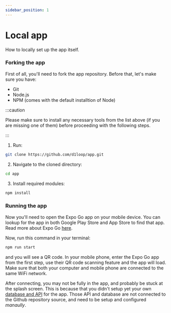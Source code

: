 ```yaml
---
sidebar_position: 1
---
```


# Local app

How to locally set up the app itself.

### Forking the app

First of all, you'll need to fork the app repository. Before that, let's make sure you have:
- Git
- Node.js
- NPM (comes with the default installtion of Node)

:::caution

Please make sure to install any necessary tools from the list above (if you are missing one of them) before proceeding with the following steps.

:::

1. Run: 
```bash
git clone https://github.com/d1loop/app.git
```
2. Navigate to the cloned directory:
```bash
cd app
```
3. Install required modules:
```bash
npm install
```

### Running the app
Now you'll need to open the Expo Go app on your mobile device. You can lookup for the app in both Google Play Store and App Store to find that app. Read more about Expo Go [here](https://docs.expo.dev/get-started/expo-go/).

Now, run this command in your terminal:
```bash
npm run start
```
and you will see a QR code. In your mobile phone, enter the Expo Go app from the first step, use their QR code scanning feature and the app will load. Make sure that both your computer and mobile phone are connected to the same WiFi network.

After connecting, you may not be fully in the app, and probably be stuck at the splash screen. This is because that you didn't setup yet your own [database and API](https://d1loop.vercel.app/docs/developing-locally/database-and-api) for the app. Those API and database are not connected to the Github repository source, and need to be setup and configured _manaully_.